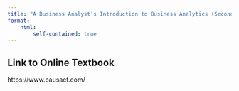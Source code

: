 ```yaml
---
title: "A Business Analyst's Introduction to Business Analytics (Second Edition)"
format:
    html:
        self-contained: true
---
```


## Link to Online Textbook

https://www.causact.com/
